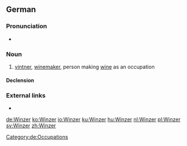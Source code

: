 ==German==
{{slim-wikipedia|lang=de}}

===Pronunciation===
* {{IPA|/ˈvɪntsɐ/|lang=de}}

===Noun===
{{de-noun|m|Winzers|Winzer|f=Winzerin}}

# [[vintner]], [[winemaker]], person making [[wine]] as an occupation

====Declension====
{{de-decl-noun-m|s}}

===External links===
* {{R:Duden}}

[[Category:de:Occupations]]

[[de:Winzer]]
[[ko:Winzer]]
[[io:Winzer]]
[[ku:Winzer]]
[[hu:Winzer]]
[[nl:Winzer]]
[[pl:Winzer]]
[[sv:Winzer]]
[[zh:Winzer]]